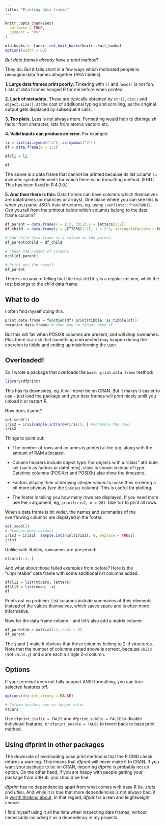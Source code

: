 ```yaml
---
title: "Printing data frames"
---
```


```r
knitr::opts_chunk$set(
  collapse = TRUE,
  comment = "#>"
)
```

```r
old.hooks <- fansi::set_knit_hooks(knitr::knit_hooks)
options(width = 80)
```

*But data frames already have a print method!*

They do. But it falls short in a few ways which motivated people to reimagine
data frames altogether (AKA tibbles).

**1. Large data frames print poorly.** Tinkering with `[[` and `head()` is not
fun. Lists of data frames hanged R for me before when printed.

**2. Lack of metadata.** These are typically obtained by `str()`, `dim()` and
`object.size()`, at the cost of additional typing and scrolling, as the original
output gets displaced by subsequent calls.

**3. Too plain.** Less is not always more. Formatting would help to distinguish
factor from character, lists from atomic vectors etc.

**4. Valid inputs can produce an error.** For example:

```r
li = list(as.symbol("a"), as.symbol("b"))
df = data.frame(a = 1:2)

df$li = li

df
```

The above is a data frame that cannot be printed because its list column `li`
includes symbol elements for which there is no formatting method. (EDIT: This
has been fixed in R 4.0.0.)

**5. And then there is this:** Data frames can have columns which themselves are
dataframes (or matrices or arrays). One place where you can see this is when you
parse JSON data structures, eg. using `jsonlinte::fromJSON()`. Can you tell from
the printout below which columns belong to the data frame column?

```r
df_parent = data.frame(x = 1:2, child.y = letters[1:2])
df_child  = data.frame(y = LETTERS[1:2], z = 2:3, stringsAsFactors = FALSE)

# Add child data frame as a column to the parent.
df_parent$child = df_child

# Check the number of columns
ncol(df_parent)

# Print out the result.
df_parent
```

There is no way of telling that the first `child.y` is a regular column, while
the rest belongs to the child data frame.

What to do
----------

I often find myself doing this:

```r
print.data.frame = function(df) print(tibble::as_tibble(df))
rm(print.data.frame) # when you no longer need it
```

But this will fail when POSIXlt columns are present, and will drop rownames.
Plus there is a risk that something unexpected may happen during the coercion to
tibble and ending up misinforming the user.

Overloaded!
-----------

So I wrote a package that overloads the `base::print.data.frame` method:

```r
library(dfprint)
```

This has its downsides, eg. it will never be on CRAN. But it makes it easier to
use - just load the package and your data frames will print nicely untill you
unload it or restart R.

How does it print?

```r
set.seed(1)
iris2 = iris[sample.int(nrow(iris)), ] #scramble the rows
iris2
```

Things to point out:

* The number of rows and columns is printed at the top, along with the amount
  of RAM allocated.
  
* Column headers include object type. For objects with a "class" attribute set
  (such as factors or datetimes), class is shown instead of type. Datetime
  columns (POSIXct and POSIXlt) also show the timezone.
  
* Factors display their underlying integer values to make their ordering a bit
  more obvious (see the `Species` column). This is useful for plotting.
  
* The footer is telling you how many rows are displayed. If you need more, use
  the `n` argument, eg, `print(iris2, n = 20)`. Use `Inf` to print all rows.
  
When a data frame is bit wider, the names and summaries of the overflowing
columns are displayed in the footer.

```r
set.seed(1)
# Produce more columns
iris3 = iris2[, sample.int(ncol(iris2), 8, replace = TRUE)]
iris3
```

Unlike with tibbles, rownames are preserved:

```r
mtcars[1:4, ]
```

And what about those failed examples from before? Here is the "unprintable"
data frame with some additional list columns added:

```r
df$li2 = list(mtcars, letters)
df$li3 = list(mean, ~x)
df
```

Prints out no problem. List columns include summaries of their elements instead
of the values themselves, which saves space and is often more informative.

Now for the data frame column - and let's also add a matrix column:

```r
df_parent$m = matrix(1:4, ncol = 2)
df_parent
```

The `$` and `[` make it obvious that these columns belong to 2-d structures. Note
that the number of columns stated above is correct, because `child` (not
`child.y`) and `m` are each a single 2-d column.

Options
-------

If your terminal does not fully support ANSI formatting, you can turn selected
features off.

```r
options(dfprint_strong = FALSE)

# Column headers are no longer bold:
mtcars
```

Use `dfprint_italic = FALSE` and `dfprint_subtle = FALSE` to disable individual
features, or `dfprint_enable = FALSE` to revert back to base print method.

Using dfprint in other packages
-------------------------------

The downside of overloading base print method is that the R CMD check returns
a warning. This means that *dfprint* will never make it to CRAN. If you want your
package to be on CRAN, importing *dfprint* is probably not an option.
On the other hand, if you are happy with people getting your package from GitHub,
you should be fine.

*dfprint* has no dependencies apart from what comes with base R (ie. *stats*
and *utils*). And while it is true that more dependencies is not always bad, it
is [worth thinking about](https://www.tidyverse.org/blog/2019/05/itdepends/). In
that regard, *dfprint* is a lean and leightweight choice.

I find myself using it all the time when inspecting data frames, without
necessarily including it as a dependency in my projects.
